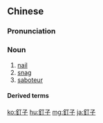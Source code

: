 {{also|钉子}}
==Chinese==
{{zh-forms|s=钉子}}

===Pronunciation===
{{zh-pron
|m=dīngzi
|c=deng1 zi2
|cat=n
}}

===Noun===
{{zh-noun}}

# [[nail]]
# [[snag]]
# [[saboteur]]

====Derived terms====
{{zh-der|釘子戶|碰釘子}}

{{zh-cat|Intermediate}}

[[ko:釘子]]
[[hu:釘子]]
[[mg:釘子]]
[[ja:釘子]]